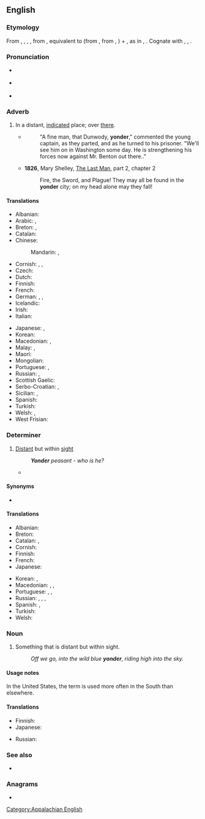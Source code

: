 ==English==
{{was wotd|2006|December|2}}

===Etymology===
From {{inh|en|enm|yonder}}, {{m|enm|yondre}}, {{m|enm|ȝondre}}, {{m|enm|ȝendre}}, from {{inh|en|ang|ġeonre|t=thither; yonder|pos=adv}}, equivalent to {{m|en|yond}} (from {{etyl|ang|en}} {{m|ang|ġeond}}, from {{etyl|gem-pro|en}} {{m|gem-pro|*jend-}}, {{m|gem-pro|*jand-}}) + {{m|en|-er}}, as in {{m|en|hither}}, {{m|en|thither}}. Cognate with {{cog|sco|ȝondir|t=yonder}}, {{cog|nl|ginder|t=over there; yonder}}, {{cog|got|𐌾𐌰𐌹𐌽𐌳𐍂𐌴|t=thither}}.

===Pronunciation===
* {{a|RP}} {{IPA|/ˈjɒndə(ɹ)/|lang=en}}
* {{a|US}} {{audio-pron|en-us-yonder.ogg|ipa=/ˈjɑndə(ɹ)/|lang=en|country=us}}
* {{rhymes|ɒndə(ɹ)|lang=en}}

===Adverb===
{{en-adv|-}}

# {{lb|en|informal|dialect}} In a distant, [[indicate]]d place; over [[there]].
#: {{ux|en|Whose home is that '''yonder'''?}}
#* {{RQ:EHough PrqsPrc|I|0124}}
#*: "A fine man, that Dunwody, '''yonder'''," commented the young captain, as they parted, and as he turned to his prisoner. "We'll see him on in Washington some day. He is strengthening his forces now against Mr. Benton out there.{{nb...}}."
#* '''1826''', Mary Shelley, [[w|The Last Man]], part 2, chapter 2
#*: Fire, the Sword, and Plagueǃ They may all be found in the '''yonder''' city; on my head alone may they fallǃ

====Translations====
{{trans-top|in a distant, indicated place}}
* Albanian: {{t+|sq|atje}}
* Arabic: {{t|ar|هُنَاك}}, {{t|ar|هُنَالِك}}
* Breton: {{t+|br|hont}}, {{t+|br|ahont}}
* Catalan: {{t+|ca|allà}}
* Chinese:
*: Mandarin: {{t+|cmn|那邊|alt=（在）那邊|sc=Hani}}, {{t+|cmn|那边|alt=（在）那边|tr=(zài) nàbiān|sc=Hani}}
* Cornish: {{t|kw|hons}}, {{t|kw|enos}}, {{t|kw|en-hons}}
* Czech: {{t+|cs|tam}}
* Dutch: {{t+|nl|ginder}}
* Finnish: {{t+|fi|tuolla}}
* French: {{t+|fr|là-bas}}
* German: {{t|de|[[dort]] [[drüben]]}}, {{t+|de|dort}}, {{t+|de|drüben}}
* Icelandic: {{t+|is|þarna}}
* Irish: {{t|ga|ansiúd}}
* Italian: {{t|it|laggiù}}
{{trans-mid}}
* Japanese: {{t+|ja|あそこ|tr=asoko ni|alt=あそこに|sc=Jpan}}, {{t+|ja|彼方|tr=kanata}}
* Korean: {{t+|ko|저편}}
* Macedonian: {{t|mk|онде|tr=ónde}}, {{t|mk|ондека|tr=óndeka}}
* Malay: {{t|ms|sana}}, {{t|ms|di sana}}
* Maori: {{t|mi|korā}}
* Mongolian: {{t|mn|энэ хавьд|sc=Cyrl}}
* Portuguese: {{t+|pt|além}}, {{t+|pt|acolá}}
* Russian: {{t|ru|[[вон]] [[та́м]]}}, {{t+|ru|там}}
* Scottish Gaelic: {{t|gd|an siud}}
* Serbo-Croatian: {{t|sh|онде}}, {{t+|sh|onde}}
* Sicilian: {{t|scn|ddassutta}}, {{t|scn|ddocu sutta}}
* Spanish: {{t|es|de allá}}
* Turkish: {{t+|tr|orada}}
* Welsh: {{t|cy|acw}}, {{t|cy|draw}}
* West Frisian: {{t|fy|jinder}}
{{trans-bottom}}

===Determiner===
{{en-det}}

# [[distant|Distant]] but within [[sight]]
#: '' '''Yonder''' peasant - who is he?''
#* {{quote-song|2006|{{w|Cécile Corbel}}|Siúil a ruin|Songbook 1|format={{w|CD}}|location=Brittany|publisher={{w|Keltia Musique}}|artist={{w|Cécile Corbel}}|http://www.cecile-corbel.com/en/albums-discs-cecile-corbel.html|I wish I were on '''yonder''' hill<br>and there I’d sit and I’d cry my fill,<br>and ev’ry tear would turn a mill,<br>And a blessing walk with you, my love|language=English and Irish}}

====Synonyms====
* {{sense|distant but within sight}} {{l|en|yon}}

====Translations====
{{trans-top|distant but within sight}}
* Albanian: {{t+|sq|atje}}
* Breton: {{t+|br|hont}}
* Catalan: {{t+|ca|aquell|m}}, {{t+|ca|aquella|f}}
* Cornish: {{t|kw|enos}}
* Finnish: {{t+|fi|tuo}}
* French: {{t+|fr|là-bas}}
* Japanese: {{t+|ja|あの|tr=ano|sc=Jpan}}
{{trans-mid}}
* Korean: {{t+|ko|그|tr=keu}}, {{t+|ko|그것|tr=keu-geot}}
* Macedonian: {{t|mk|онде|tr=ónde}}, {{t|mk|ондека|tr=óndeka}}, {{t|mk|оној|tr=onoj|sc=Cyrl}}
* Portuguese: {{t+|pt|aquele|m}}, {{t+|pt|aquela|f}}, {{t+|pt|aquilo|n}}
* Russian: {{t|ru|[[вон]] [[то́т]]|m}}, {{t|ru|[[вон]] [[та́]]|f}}, {{t|ru|[[вон]] [[то́]]|n}}, {{t|ru|[[вон]] [[те́]]|p}}
* Spanish: {{t|es|aquel|m}}, {{t+|es|aquella|f}}
* Turkish: {{t|tr|oradaki}}
* Welsh: {{t|cy|acw}}
{{trans-bottom}}

===Noun===
{{en-noun}}

# Something that is distant but within sight.
#: ''Off we go, into the wild blue '''yonder''', riding high into the sky.''

====Usage notes====
In the United States, the term {{m|en|yonder}} is used more often in the South than elsewhere.

====Translations====
{{trans-top|something that is distant but within sight}}
* Finnish: {{t+|fi|tuo}}
* Japanese: {{t+|ja|あれ|tr=are|sc=Jpan}}
{{trans-mid}}
* Russian: {{t+|ru|далёко}}
{{trans-bottom}}

===See also===
* {{l|en|yon}}

[[Category:Appalachian English]]

===Anagrams===
* {{anagrams|en|Dorney|Rodney|droney}}